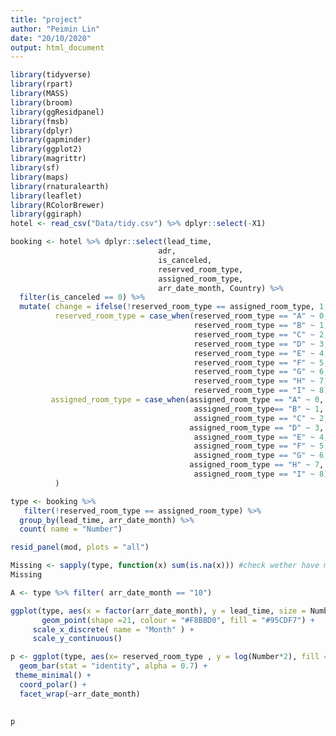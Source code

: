 ```yaml
---
title: "project"
author: "Peimin Lin"
date: "20/10/2020"
output: html_document
---
```


```r
library(tidyverse)
library(rpart)
library(MASS)
library(broom)
library(ggResidpanel)
library(fmsb)
library(dplyr)
library(gapminder)
library(ggplot2)
library(magrittr)
library(sf)
library(maps)
library(rnaturalearth)
library(leaflet)
library(RColorBrewer)
library(ggiraph)
hotel <- read_csv("Data/tidy.csv") %>% dplyr::select(-X1)
```

```r
booking <- hotel %>% dplyr::select(lead_time,
                                 adr,
                                 is_canceled,
                                 reserved_room_type,
                                 assigned_room_type,
                                 arr_date_month, Country) %>%
  filter(is_canceled == 0) %>% 
  mutate( change = ifelse(!reserved_room_type == assigned_room_type, 1,0),
          reserved_room_type = case_when(reserved_room_type == "A" ~ 0,
                                         reserved_room_type == "B" ~ 1,
                                         reserved_room_type == "C" ~ 2,
                                         reserved_room_type == "D" ~ 3,
                                         reserved_room_type == "E" ~ 4,
                                         reserved_room_type == "F" ~ 5,
                                         reserved_room_type == "G" ~ 6,
                                         reserved_room_type == "H" ~ 7,
                                         reserved_room_type == "I" ~ 8),
         assigned_room_type = case_when(assigned_room_type == "A" ~ 0,
                                         assigned_room_type== "B" ~ 1,
                                         assigned_room_type == "C" ~ 2,
                                        assigned_room_type == "D" ~ 3,
                                         assigned_room_type == "E" ~ 4,
                                         assigned_room_type == "F" ~ 5,
                                         assigned_room_type == "G" ~ 6,
                                        assigned_room_type == "H" ~ 7,
                                         assigned_room_type == "I" ~ 8)
          )

```



```r
type <- booking %>% 
   filter(!reserved_room_type == assigned_room_type) %>%
  group_by(lead_time, arr_date_month) %>%
  count( name = "Number") 

```


```r
resid_panel(mod, plots = "all")
```


```r
Missing <- sapply(type, function(x) sum(is.na(x))) #check wether have mssing value in data set
Missing
```

```r
A <- type %>% filter( arr_date_month == "10")
```


```r
ggplot(type, aes(x = factor(arr_date_month), y = lead_time, size = Number)) +
       geom_point(shape =21, colour = "#F8BBD0", fill = "#95CDF7") +    
     scale_x_discrete( name = "Month" ) +
     scale_y_continuous()
```




```r
p <- ggplot(type, aes(x= reserved_room_type , y = log(Number*2), fill = assigned_room_type)) +
  geom_bar(stat = "identity", alpha = 0.7) +
 theme_minimal() +
  coord_polar() +
  facet_wrap(~arr_date_month)
  

p  
```






